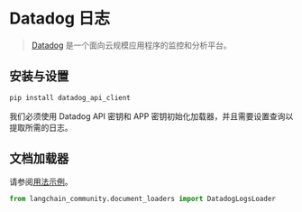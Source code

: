 # Datadog 日志

>[Datadog](https://www.datadoghq.com/) 是一个面向云规模应用程序的监控和分析平台。

## 安装与设置

```bash
pip install datadog_api_client
```

我们必须使用 Datadog API 密钥和 APP 密钥初始化加载器，并且需要设置查询以提取所需的日志。

## 文档加载器

请参阅[用法示例](/docs/integrations/document_loaders/datadog_logs)。

```python
from langchain_community.document_loaders import DatadogLogsLoader
```